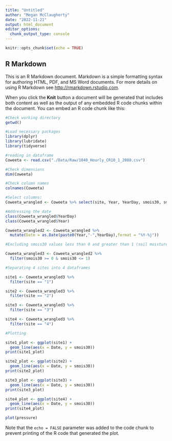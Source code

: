 ```yaml
---
title: "Untitled"
author: "Megan McClaugherty"
date: "2022-11-21"
output: html_document
editor_options: 
  chunk_output_type: console
---
```


```r
knitr::opts_chunk$set(echo = TRUE)
```

## R Markdown

This is an R Markdown document. Markdown is a simple formatting syntax for authoring HTML, PDF, and MS Word documents. For more details on using R Markdown see <http://rmarkdown.rstudio.com>.

When you click the **Knit** button a document will be generated that includes both content as well as the output of any embedded R code chunks within the document. You can embed an R code chunk like this:

```r
#Check working directory
getwd()

#Load necessary packages
library(dplyr)
library(lubridate)
library(tidyverse)

#reading in dataframe
Coweeta <- read.csv("./Data/Raw/1040_Hourly_CR10_1_2080.csv")

```

```r
#Check dimensions
dim(Coweeta)

#Check column names
colnames(Coweeta)

#Select columns:
Coweeta_wrangled <- Coweeta %>% select(site, Year, YearDay, smois30, smois60)
```

```r
#Addressing the date
class(Coweeta_wrangled$YearDay)
class(Coweeta_wrangled$Year)

Coweeta_wrangled2 <- Coweeta_wrangled %>% 
  mutate(Date = as.Date(paste0(Year,"-",YearDay),format = "%Y-%j"))

```

```r
#Excluding smois30 values less than 0 and greater than 1 (soil moisture expressed as percent water content)

Coweeta_wrangled3 <- Coweeta_wrangled2 %>% 
  filter(smois30 >= 0 & smois30 <= 1)

```

```r
#Separating 4 sites into 4 dataframes

site1 <- Coweeta_wrangled3 %>% 
  filter(site == "1")

site2 <- Coweeta_wrangled3 %>% 
  filter(site == "2")

site3 <- Coweeta_wrangled3 %>% 
  filter(site == "3")

site4 <- Coweeta_wrangled3 %>% 
  filter(site == "4")

```

```r
#Plotting

site1_plot <- ggplot(site1) +
  geom_line(aes(x = Date, y = smois30))
print(site1_plot)

site2_plot <- ggplot(site2) +
  geom_line(aes(x = Date, y = smois30))
print(site2_plot)

site3_plot <- ggplot(site3) +
  geom_line(aes(x = Date, y = smois30))
print(site3_plot)

site4_plot <- ggplot(site4) +
  geom_line(aes(x = Date, y = smois30))
print(site4_plot)

```

```r
plot(pressure)
```

Note that the `echo = FALSE` parameter was added to the code chunk to prevent printing of the R code that generated the plot.
